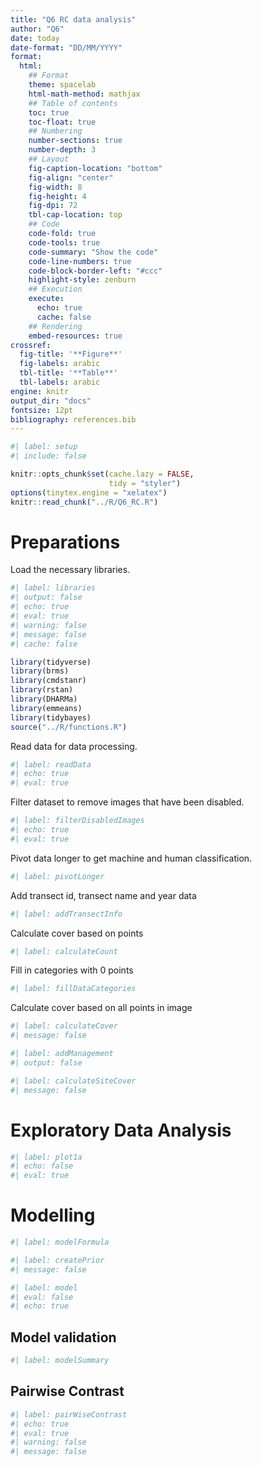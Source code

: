 ```yaml
---
title: "Q6 RC data analysis"
author: "Q6"
date: today
date-format: "DD/MM/YYYY"
format: 
  html:
    ## Format
    theme: spacelab
    html-math-method: mathjax
    ## Table of contents
    toc: true
    toc-float: true
    ## Numbering
    number-sections: true
    number-depth: 3
    ## Layout
    fig-caption-location: "bottom"
    fig-align: "center"
    fig-width: 8
    fig-height: 4
    fig-dpi: 72
    tbl-cap-location: top
    ## Code
    code-fold: true
    code-tools: true
    code-summary: "Show the code"
    code-line-numbers: true
    code-block-border-left: "#ccc"
    highlight-style: zenburn
    ## Execution
    execute:
      echo: true
      cache: false
    ## Rendering
    embed-resources: true
crossref:
  fig-title: '**Figure**'
  fig-labels: arabic
  tbl-title: '**Table**'
  tbl-labels: arabic
engine: knitr
output_dir: "docs"
fontsize: 12pt
bibliography: references.bib
---
```


```r
#| label: setup
#| include: false

knitr::opts_chunk$set(cache.lazy = FALSE,
                      tidy = "styler")
options(tinytex.engine = "xelatex")
knitr::read_chunk("../R/Q6_RC.R")
```

# Preparations
Load the necessary libraries. 

```r
#| label: libraries
#| output: false
#| echo: true
#| eval: true
#| warning: false
#| message: false
#| cache: false

library(tidyverse)
library(brms)
library(cmdstanr)
library(rstan)
library(DHARMa)
library(emmeans)
library(tidybayes)
source("../R/functions.R")
```

Read data for data processing.

```r
#| label: readData
#| echo: true
#| eval: true
```
Filter dataset to remove images that have been disabled.

```r
#| label: filterDisabledImages
#| echo: true
#| eval: true
```

Pivot data longer to get machine and human classification.

```r
#| label: pivotLonger
```

Add transect id, transect name and year data

```r
#| label: addTransectInfo
```

Calculate cover based on points

```r
#| label: calculateCount
```

Fill in categories with 0 points

```r
#| label: fillDataCategories
```

Calculate cover based on all points in image

```r
#| label: calculateCover
#| message: false
```


```r
#| label: addManagement
#| output: false
```

```r
#| label: calculateSiteCover
#| message: false
```


# Exploratory Data Analysis

```r
#| label: plot1a
#| echo: false
#| eval: true
```

# Modelling

```r
#| label: modelFormula
```

```r
#| label: createPrior
#| message: false
```

```r
#| label: model
#| eval: false
#| echo: true
```

## Model validation

```r
#| label: modelSummary
```

## Pairwise Contrast

```r
#| label: pairWiseContrast
#| echo: true
#| eval: true
#| warning: false
#| message: false
```

